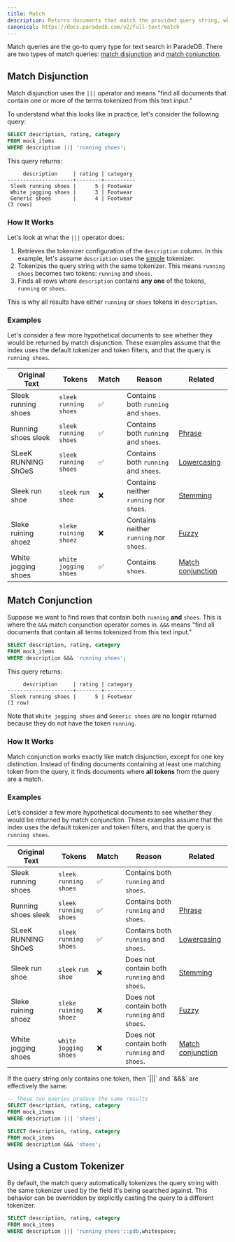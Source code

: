 ```yaml
---
title: Match
description: Returns documents that match the provided query string, which is tokenized before matching
canonical: https://docs.paradedb.com/v2/full-text/match
---
```


Match queries are the go-to query type for text search in ParadeDB. There are two types of match queries:
[match disjunction](#match-disjunction) and [match conjunction](#match-conjunction).

## Match Disjunction

Match disjunction uses the `|||` operator and means "find all documents that contain one or more of the terms tokenized from this text input."

To understand what this looks like in practice, let's consider the following query:

```sql
SELECT description, rating, category
FROM mock_items
WHERE description ||| 'running shoes';
```

This query returns:

```csv
     description     | rating | category
---------------------+--------+----------
 Sleek running shoes |      5 | Footwear
 White jogging shoes |      3 | Footwear
 Generic shoes       |      4 | Footwear
(3 rows)
```

### How It Works

Let's look at what the `|||` operator does:

1. Retrieves the tokenizer configuration of the `description` column. In this example,
   let's assume `description` uses the [simple](/v2/tokenizers/available-tokenizers/simple) tokenizer.
2. Tokenizes the query string with the same tokenizer. This means `running shoes` becomes two tokens: `running` and `shoes`.
3. Finds all rows where `description` contains **any one** of the tokens, `running` or `shoes`.

This is why all results have either `running` or `shoes` tokens in `description`.

### Examples

Let's consider a few more hypothetical documents to see whether they would be returned by match disjunction.
These examples assume that the index uses the default tokenizer and token filters, and that the query is
`running shoes`.

| Original Text       | Tokens                    | Match | Reason                                  | Related                                                    |
| ------------------- | ------------------------- | ----- | --------------------------------------- | ---------------------------------------------------------- |
| Sleek running shoes | `sleek` `running` `shoes` | ✅    | Contains both `running` and `shoes`.    |
| Running shoes sleek | `sleek` `running` `shoes` | ✅    | Contains both `running` and `shoes`.    | [Phrase](/v2/full-text/phrase)                             |
| SLeeK RUNNING ShOeS | `sleek` `running` `shoes` | ✅    | Contains both `running` and `shoes`.    | [Lowercasing](/v2/indexing/create-index)                   |
| Sleek run shoe      | `sleek` `run` `shoe`      | ❌    | Contains neither `running` nor `shoes`. | [Stemming](/v2/indexing/create-index)                      |
| Sleke ruining shoez | `sleke` `ruining` `shoez` | ❌    | Contains neither `running` nor `shoes`. | [Fuzzy](/v2/full-text/fuzzy)                               |
| White jogging shoes | `white` `jogging` `shoes` | ✅    | Contains `shoes`.                       | [Match conjunction](/v2/full-text/match#match-conjunction) |

## Match Conjunction

Suppose we want to find rows that contain both `running` **and** `shoes`. This is where the `&&&` match conjunction operator comes in.
`&&&` means "find all documents that contain all terms tokenized from this text input."

```sql
SELECT description, rating, category
FROM mock_items
WHERE description &&& 'running shoes';
```

This query returns:

```csv
     description     | rating | category
---------------------+--------+----------
 Sleek running shoes |      5 | Footwear
(1 row)
```

Note that `White jogging shoes` and `Generic shoes` are no longer returned because they do not have the token `running`.

### How It Works

Match conjunction works exactly like match disjunction, except for one key distinction. Instead of finding documents containing
at least one matching token from the query, it finds documents where **all tokens** from the query are a match.

### Examples

Let’s consider a few more hypothetical documents to see whether they would be returned by match conjunction.
These examples assume that the index uses the default tokenizer and token filters, and that the query is
`running shoes`.

| Original Text       | Tokens                    | Match | Reason                                       | Related                                                    |
| ------------------- | ------------------------- | ----- | -------------------------------------------- | ---------------------------------------------------------- |
| Sleek running shoes | `sleek` `running` `shoes` | ✅    | Contains both `running` and `shoes`.         |
| Running shoes sleek | `sleek` `running` `shoes` | ✅    | Contains both `running` and `shoes`.         | [Phrase](/v2/full-text/phrase)                             |
| SLeeK RUNNING ShOeS | `sleek` `running` `shoes` | ✅    | Contains both `running` and `shoes`.         | [Lowercasing](/v2/indexing)                                |
| Sleek run shoe      | `sleek` `run` `shoe`      | ❌    | Does not contain both `running` and `shoes`. | [Stemming](/v2/indexing)                                   |
| Sleke ruining shoez | `sleke` `ruining` `shoez` | ❌    | Does not contain both `running` and `shoes`. | [Fuzzy](/v2/full-text/fuzzy)                               |
| White jogging shoes | `white` `jogging` `shoes` | ❌    | Does not contain both `running` and `shoes`. | [Match conjunction](/v2/full-text/match#match-conjunction) |

<Note>
If the query string only contains one token, then `|||` and `&&&` are effectively the same:

```sql
-- These two queries produce the same results
SELECT description, rating, category
FROM mock_items
WHERE description ||| 'shoes';

SELECT description, rating, category
FROM mock_items
WHERE description &&& 'shoes';
```

</Note>

## Using a Custom Tokenizer

By default, the match query automatically tokenizes the query string with the same tokenizer used by the field it's being searched against.
This behavior can be overridden by explicitly casting the query to a different tokenizer.

```sql
SELECT description, rating, category
FROM mock_items
WHERE description ||| 'running shoes'::pdb.whitespace;
```
